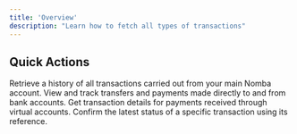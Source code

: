 ```yaml
---
title: 'Overview'
description: "Learn how to fetch all types of transactions"
---
```


## Quick Actions

<CardGroup cols={2}>
  <Card
    title="Fetch Account Transactions"
    icon="file-invoice-dollar"
    href="/v2/transactions/account"
  >
    Retrieve a history of all transactions carried out from your main Nomba account.
  </Card>
  <Card
    title="Fetch Bank Transactions"
    icon="money-simple-from-bracket"
    href="/v2/transactions/bank"
  >
    View and track transfers and payments made directly to and from bank accounts.
  </Card>
  <Card
    title="Fetch Virtual Account Transactions"
    icon="wallet"
    href="/v2/transactions/virtual-account"
  >
    Get transaction details for payments received through virtual accounts.
  </Card>
  <Card
    title="Requery Transaction"
    icon="searchengin"
    href="/v2/transactions/requery"
  >
    Confirm the latest status of a specific transaction using its reference.
  </Card>
</CardGroup>
